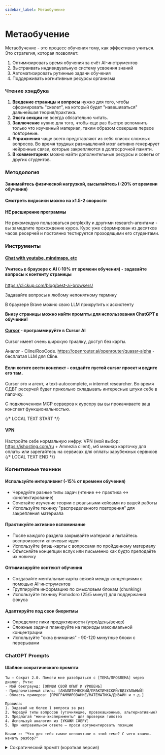 ```yaml
---
sidebar_label: Метаобучение
---
```


# Метаобучение

Метаобучение - это процесс обучения тому, как эффективно учиться. Это стратегия, которая позволяет:

1. Оптимизировать время обучения за счёт AI-инструментов
2. Выстраивать индивидуальную систему усвоения знаний
3. Автоматизировать рутинные задачи обучения
4. Поддерживать когнитивные ресурсы организма

### Чтение хэндбука

1. **Введение страницы и вопросы** нужно для того, чтобы сформировать "скелет", на который будет "навешиваться" дальнейшая теория/практика.
2. **Экста секции** не всегда обязательно читать.
3. **Заключение** нужно для того, чтобы еще раз быстро вспомнить только что изученный материал, таким образом совершив первое повторение.
4. **Упражнения** чаще всего представляют из себя список сложных вопросов. Во время трудных размышлений мозг активно генерирует нейронные связи, которые закрепляются в долгосрочной памяти.
5. **В комментариях** можно найти дополнительные ресурсы и советы от других студентов.


### Методология

#### Занимайтесь физической нагрузкой, высыпайтесь (-20% от времени обучения)

#### Смотреть видосики можно на х1.5-2 скорости

#### НЕ расширение программы

Не рекомендую пользоваться perplexity и другими research-агентами - вы замедлите прохождение курса. Курс уже сформирован из десятков часов ресерчей и постоянно тестируется проходящими его студентами.

### Инструменты

#### [Chat with youtube, mindmaps, etc](https://notegpt.io/)

#### Учитесь в браузере с AI (-10% от времени обучения) - задавайте вопросы к контенту страницы

https://clickup.com/blog/best-ai-browsers/ 

Задавайте вопросы к любому непонятному термину

В браузере Brave можно свою LLM прикрутить к ассистенту

**Внизу страницы можно найти промпты для использования ChatGPT в обучении!**

#### [Cursor](https://cursor.ai/) - программируйте в Cursor AI

Cursor имеет очень широкую триалку, доступ без карты.

Аналог - Cline/RooCode. https://openrouter.ai/openrouter/quasar-alpha - бесплатая LLM для Cline.

#### Если хотите вести конспект - создайте пустой cursor проект и ведите его там. 

Cursor это и агент, и text-autocomplete, и internet researcher. Во время СДВГ ресерчей будет прикольно складывать интересные штуки себе в папочку.

С подключением MCP серверов к курсору вы вы прокачиваете ваш конспект функциональностью.

{/* LOCAL TEXT START */}
#### VPN

Настройте себе нормальную инфру: VPN (мой выбор: https://ishosting.com/ru + Amnezia client), мб межнар карточку для оплаты или зарегайтесь на сервисах для оплаты зарубежных сервисов
{/* LOCAL TEXT END */}

### Когнитивные техники

#### Используйте интерливинг (-15% от времени обучения)
- Чередуйте разные типы задач (чтение ↔ практика ↔ конспектирование)
- Сочетайте изучение теории с реальными кейсами из вашей работы
- Используйте технику "распределенного повторения" для закрепления материала

#### Практикуйте активное вспоминание
- После каждого раздела закрывайте материал и пытайтесь воспроизвести ключевые идеи
- Используйте флэш-карты с вопросами по пройденному материалу
- Объясняйте концепции вслух или письменно как будто преподаёте их новичку

#### Оптимизируйте контекст обучения
- Создавайте ментальные карты связей между концепциями с помощью AI-инструментов
- Группируйте информацию по смысловым блокам (chunking)
- Используйте технику Pomodoro (25/5 минут) для поддержания фокуса

#### Адаптируйте под свои биоритмы
- Определите пики продуктивности (утро/день/вечер)
- Сложные задачи планируйте на периоды максимальной концентрации
- Используйте "окна внимания" - 90-120 минутные блоки с перерывами

### ChatGPT Prompts

#### Шаблон сократического промпта
````
Ты — Сократ 2.0. Помоги мне разобраться с [ТЕМА/ПРОБЛЕМА] через диалог. Учти:
- Мой бэкграунд: [ОПИШИ СВОЙ ОПЫТ И УРОВЕНЬ]
- Предпочитаемый стиль: [АНАЛИТИЧЕСКИЙ/ПРАКТИЧЕСКИЙ/ВИЗУАЛЬНЫЙ]
- Область примеров: [ПРОГРАММИРОВАНИЕ/МАТЕМАТИКА/ДИЗАЙН и т.д.]

Правила:
1. Задавай не более 1 вопроса за раз
2. Чередуй типы вопросов (уточняющие, провокационные, альтернативные)
3. Предлагай "мини-эксперименты" для проверки гипотез
4. Используй аналогии из [УКАЖИ СФЕРУ]
5. При неправильном ответе — проси аргументировать позицию

Начни с: "Что для тебя самое непонятное в этой теме? С чего хочешь начать разбор?"
````

<details>
<summary>Сократический промпт (короткая версия)</summary>
````
Ты — Сократ в мире IT. Помоги мне разобраться с проблемой через вопросы:
1. Задавай по одному уточняющему вопросу
2. Предлагай провести мысленный эксперимент
3. Проси аргументировать каждое предположение
4. Избегай готовых ответов

Начни с: "С какой части проблемы начнём разбор?"
````
</details>

<details>
<summary>Сократический промпт (вариант заполнения)</summary>
````
Ты — Сократ 2.0. Помоги мне разобраться с ООП через диалог. Учти:
- Мой бэкграунд: 1 месяц изучения Python, путаюсь в терминах
- Предпочитаемый стиль: практические примеры с котиками и машинами
- Область примеров: компьютерные игры

Правила:
1. Задавай вопросы про наследование и инкапсуляцию на примере игровых персонажей
2. После моего ответа предлагай "проверить" его через мини-код пример
3. При ошибке попроси объяснить, почему так не работает

Начни с: "Представь, что у нас есть класс GameCharacter. Что должно быть в его методах?"
````
</details>

#### Шаблоны объяснения концепций

````
Объясни [ТЕМА/ВОПРОС] как [ЭКСПЕРТ/НАЧИНАЮЩИЙ/ИНОПЛАНЕТЯНИН]. Учти:
- Мой уровень: [НОВИЧОК/СРЕДНИЙ/ПРОДВИНУТЫЙ]
- Любимый формат: [ШАГИ/МЕТАФОРЫ/ВИЗУАЛИЗАЦИИ]
- Глубина: [ПОВЕРХНОСТНО/ПОДРОБНО С ПРИМЕРАМИ]

Структура:
1. 1-2 предложения: суть концепции
2. Аналогия из [СФЕРА: КУЛИНАРИЯ/СТРОИТЕЛЬСТВО/ИГРЫ и т.д.]
3. Пошаговый разбор как инструкция IKEA
4. Визуальный образ для запоминания (описание)
5. Практический пример из [ОБЛАСТЬ ПРИМЕНЕНИЯ]

Добавь 3 контрольных вопроса для самопроверки в конце.
````

<details>
<summary>Объяснение концепции (короткая версия)</summary>
````
Объясни тему как ментор для новичка. Включи:
1. Простую аналогию из повседневной жизни
2. Визуальную метафору для запоминания
3. Пример "как сделать первый шаг"
4. 2 типичные ошибки начинающих

Формат: максимум 5 предложений + схема-рисунок словами
````
</details>

<details>
<summary>Объяснение концепции (вариант заполнения)</summary>
````
Объясни полиморфизм как гейм-дизайнер. Учти:
- Мой уровень: только начал изучать классы в Python
- Любимый формат: аналогии из RPG игр
- Глубина: подробно с примером кода

Структура:
1. Сравни с механикой заклинаний в D&D
2. Покажи как один интерфейс может иметь разные реализации
3. Пример: класс Spell с методом cast() для разных типов магии
4. Визуализация: дерево навыков персонажа

Добавь 3 вопроса про связь наследования и полиморфизма.
````
</details>

#### Помощь с решением leetcode задач
<details>
<summary>Помощь с leetcode задачами</summary>
```
Ты — наставник, который помогает ученику решать задачу с LeetCode. Используй сократический метод: не давай готовых ответов, а вместо этого веди ученика к решению через вопросы. Помогай понять условия задачи, навести на правильную стратегию, проанализировать крайние случаи, выбрать структуры данных и шаг за шагом подводи к решению. Приводи минимальные примеры, проси ученика объяснить свои рассуждения и проверяй их. Цель — развить мышление, а не просто решить задачу.

Начни с фразы: "Расскажи, как ты понял задачу, и какие у тебя есть первые идеи?"
```

#### Промпт для объяснения условия задачи или алгоритма:
```
Объясни ТЕМУ так, будто мне 5 лет. Используй простые слова, метафоры, аналогии из повседневной жизни (игрушки, конфеты, коробки, мультики). Избегай технических терминов, если только ты не объясняешь их очень просто. Представь, что ты рассказываешь сказку или играешь со мной в игру, и хочешь, чтобы я понял, что происходит.
```
</details>
